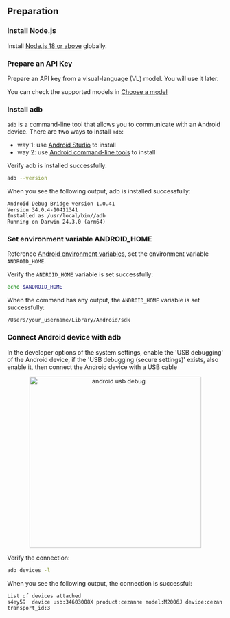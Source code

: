 ## Preparation

### Install Node.js

Install [Node.js 18 or above](https://nodejs.org/en/download/) globally.

### Prepare an API Key

Prepare an API key from a visual-language (VL) model. You will use it later.

You can check the supported models in [Choose a model](../choose-a-model)

### Install adb

`adb` is a command-line tool that allows you to communicate with an Android device. There are two ways to install `adb`:

- way 1: use [Android Studio](https://developer.android.com/studio) to install
- way 2: use [Android command-line tools](https://developer.android.com/studio#command-line-tools-only) to install

Verify adb is installed successfully:

```bash
adb --version
```

When you see the following output, adb is installed successfully:

```log
Android Debug Bridge version 1.0.41
Version 34.0.4-10411341
Installed as /usr/local/bin//adb
Running on Darwin 24.3.0 (arm64)
```

### Set environment variable ANDROID_HOME

Reference [Android environment variables](https://developer.android.com/tools/variables), set the environment variable `ANDROID_HOME`.

Verify the `ANDROID_HOME` variable is set successfully:

```bash
echo $ANDROID_HOME
```

When the command has any output, the `ANDROID_HOME` variable is set successfully:

```log
/Users/your_username/Library/Android/sdk
```

### Connect Android device with adb

In the developer options of the system settings, enable the 'USB debugging' of the Android device, if the 'USB debugging (secure settings)' exists, also enable it, then connect the Android device with a USB cable

<p align="center">
  <img src="/android-usb-debug-en.png" alt="android usb debug" width="400"/>
</p>

Verify the connection:

```bash
adb devices -l
```

When you see the following output, the connection is successful:

```log
List of devices attached
s4ey59	device usb:34603008X product:cezanne model:M2006J device:cezan transport_id:3
```